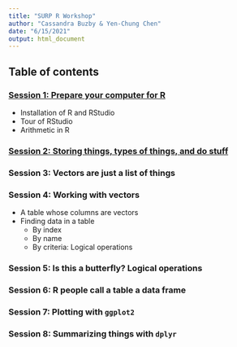 ```yaml
---
title: "SURP R Workshop"
author: "Cassandra Buzby & Yen-Chung Chen"
date: "6/15/2021"
output: html_document
---
```


## Table of contents

### [Session 1: Prepare your computer for R](session_1_environment.html)

- Installation of R and RStudio
- Tour of RStudio
- Arithmetic in R

### [Session 2: Storing things, types of things, and do stuff](session_2_programming.html)

  
### Session 3: Vectors are just a list of things

### Session 4: Working with vectors

- A table whose columns are vectors
- Finding data in a table
  - By index
  - By name
  - By criteria: Logical operations
  
### Session 5: Is this a butterfly? Logical operations

### Session 6: R people call a table a data frame

### Session 7: Plotting with `ggplot2`

### Session 8: Summarizing things with `dplyr`
